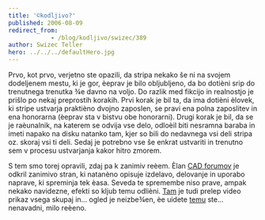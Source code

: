 ```yaml
---
title: '©kodljivo?'
published: 2006-08-09
redirect_from: 
            - /blog/kodljivo/swizec/389
author: Swizec Teller
hero: ../../../defaultHero.jpg
---
```

Prvo, kot prvo, verjetno ste opazili, da stripa nekako še ni na svojem dodeljenem mestu, ki je gor, èeprav je bilo obljubljeno, da bo dotièni srip do trenutnega trenutka ¾e davno na voljo. Do razlik med fikcijo in realnostjo je prišlo po nekaj preprostih korakih. Prvi korak je bil ta, da ima dotièni èlovek, ki stripe ustvarja praktièno dvojno zaposlen, se pravi ena polna zaposlitev in ena honorarna (èeprav sta v bistvu obe honorarni). Drugi korak je bil, da se je raèunalnik, na katerem se odvija vse delo, odloèil biti nesramna baraba in imeti napako na disku natanko tam, kjer so bili do nedavnega vsi deli stripa oz. skoraj vsi ti deli. Sedaj je potrebno vse še enkrat ustvariti in trenutno sem v procesu ustvarjanja kakor hitro zmorem.  
  
S tem smo torej opravili, zdaj pa k zanimiv reèem. Èlan [CAD forumov](http://cad-forums.com) je odkril zanimivo stran, ki natanèno opisuje izdelavo, delovanje in uporabo naprave, ki spreminja tek èasa. Seveda te spremembe niso prave, ampak nekako navidezne, efekti so kljub temu odlièni. [Tam](http://cre.ations.net/creation/44) je tudi prelep video prikaz vsega skupaj in... ogled je neizbe¾en, èe uidete [temu](http://cre.ations.net/creation/44) ste... nenavadni, milo reèeno.
